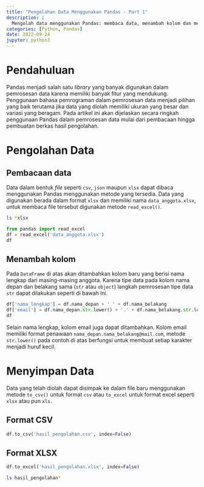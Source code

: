 ```yaml
---
title: "Pengolahan Data Menggunakan Pandas - Part 1"
description: |
  Mengolah data menggunakan Pandas: membaca data, menambah kolom dan menyimpan ke dalam file baru.
categories: [Python, Pandas]
date: 2022-09-24
jupyter: python3
---
```


# Pendahuluan
Pandas menjadi salah satu *library* yang banyak digunakan dalam pemrosesan data karena memiliki banyak fitur yang mendukung. Penggunaan bahasa pemrograman dalam pemrosesan data menjadi pilihan yang baik terutama jika data yang diolah memiliki ukuran yang besar dan variasi yang beragam. Pada artikel ini akan dijelaskan secara ringkah penggunaan Pandas dalam pemrosesan data mulai dari pembacaan hingga pembuatan berkas hasil pengolahan.

# Pengolahan Data
## Pembacaan data
Data dalam bentuk *file* seperti `csv`, `json` maupun `xlsx` dapat dibaca menggunakan Pandas menggunakan metode yang tersedia. Data yang digunakan berada dalam format `xlsx` dan memiliki nama `data_anggota.xlsx`, untuk membaca file tersebut digunakan metode `read_excel()`.

```bash
ls *xlsx
```


```python
from pandas import read_excel
df = read_excel('data_anggota.xlsx')
df
```
## Menambah kolom
Pada `DataFrame` di atas akan ditambahkan kolom baru yang berisi nama lengkap dari masing-masing anggota. Karena tipe data pada kolom nama depan dan belakang sama (`str` atau `object`) langkah pemrosesan tipe data `str` dapat dilakukan seperti di bawah ini.

```python
df['nama_lengkap'] = df.nama_depan + ' ' + df.nama_belakang
df['email'] = df.nama_depan.str.lower() + '.' + df.nama_belakang.str.lower() + '@mail.com'
df
```

Selain nama lengkap, kolom email juga dapat ditambahkan. Kolom email memiliki format penawaan `nama_depan.nama_belakang@mail.com`, metode `str.lower()` pada contoh di atas berfungsi untuk membuat setiap karakter menjadi huruf kecil.

# Menyimpan Data
Data yang telah diolah dapat disimpak ke dalam file baru menggunakan metode `to_csv()` untuk format `csv` atau `to_excel` untuk format excel seperti `xlsx` atau pun `xls`.

## Format CSV

```python
df.to_csv('hasil_pengolahan.csv', index=False)
```
## Format XLSX

```python
df.to_excel('hasil_pengolahan.xlsx', index=False)
```

```bash
ls hasil_pengolahan*
```